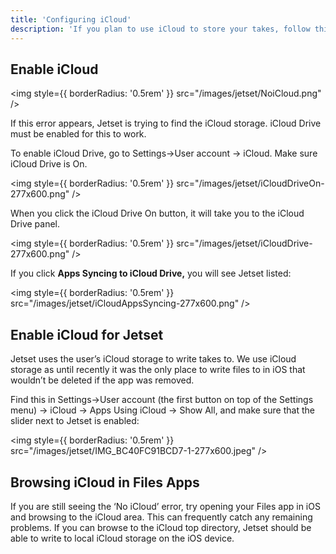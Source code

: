 ```yaml
---
title: 'Configuring iCloud'
description: 'If you plan to use iCloud to store your takes, follow this configuration guide.'
---
```


## Enable iCloud

<img
  style={{ borderRadius: '0.5rem' }}
  src="/images/jetset/NoiCloud.png"
/>

If this error appears, Jetset is trying to find the iCloud storage. iCloud Drive must be enabled for this to work.

To enable iCloud Drive, go to Settings->User account -> iCloud. Make sure iCloud Drive is On.

<img
  style={{ borderRadius: '0.5rem' }}
  src="/images/jetset/iCloudDriveOn-277x600.png"
/>

When you click the iCloud Drive On button, it will take you to the iCloud Drive panel.

<img
  style={{ borderRadius: '0.5rem' }}
  src="/images/jetset/iCloudDrive-277x600.png"
/>

If you click **Apps Syncing to iCloud Drive,** you will see Jetset listed:

<img
  style={{ borderRadius: '0.5rem' }}
  src="/images/jetset/iCloudAppsSyncing-277x600.png"
/>

## Enable iCloud for Jetset

Jetset uses the user’s iCloud storage to write takes to. We use iCloud storage as until recently it was the only place to write files to in iOS that wouldn’t be deleted if the app was removed.

Find this in Settings->User account (the first button on top of the Settings menu) -> iCloud -> Apps Using iCloud -> Show All, and make sure that the slider next to Jetset is enabled:

<img
  style={{ borderRadius: '0.5rem' }}
  src="/images/jetset/IMG_BC40FC91BCD7-1-277x600.jpeg"
/>

## Browsing iCloud in Files Apps

If you are still seeing the ‘No iCloud’ error, try opening your Files app in iOS and browsing to the iCloud area. This can frequently catch any remaining problems. If you can browse to the iCloud top directory, Jetset should be able to write to local iCloud storage on the iOS device.

